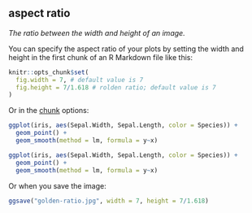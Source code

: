 ## aspect ratio

<dfn>The ratio between the width and height of an image.</dfn>

You can specify the aspect ratio of your plots by setting the width and height in the first chunk of an R Markdown file like this:

```r
knitr::opts_chunk$set(
  fig.width = 7, # default value is 7
  fig.height = 7/1.618 # rolden ratio; default value is 7
)
```

Or in the [chunk](c.html#chunk) options:

```r
ggplot(iris, aes(Sepal.Width, Sepal.Length, color = Species)) +
  geom_point() +
  geom_smooth(method = lm, formula = y~x)
```

```r
ggplot(iris, aes(Sepal.Width, Sepal.Length, color = Species)) +
  geom_point() +
  geom_smooth(method = lm, formula = y~x)
```


Or when you save the image:

```r
ggsave("golden-ratio.jpg", width = 7, height = 7/1.618)
```



